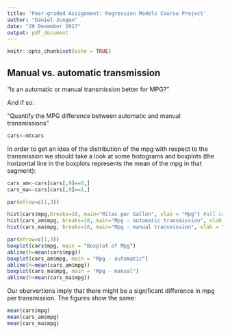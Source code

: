 ---
title: 'Peer-graded Assignment: Regression Models Course Project'
author: "Daniel Jungen"
date: "29 Dezember 2017"
output: pdf_document
---

```{r setup, include=FALSE}
knitr::opts_chunk$set(echo = TRUE)
```

## Manual vs. automatic transmission

"Is an automatic or manual transmission better for MPG?"

And if so:

"Quantify the MPG difference between automatic and manual transmissions"


```{r}
cars<-mtcars
```

In order to get an idea of the distribution of the mpg with respect to the transmission we should take a look at some histograms and boxplots (the horizontal line in the boxplots represents the mean of the mpg in that segment):

```{r echo = FALSE}
cars_am<-cars[cars[,9]==0,]
cars_ma<-cars[cars[,9]==1,]

par(mfrow=c(1,3))

hist(cars$mpg,breaks=10, main="Miles per Gallon", xlab = "Mpg") #all cars
hist(cars_am$mpg, breaks=10, main="Mpg - automatic transmission", xlab = "Mpg") #only automatic transmission
hist(cars_ma$mpg, breaks=10, main="Mpg - manual transmission", xlab = "Mpg") #only manual transmission

par(mfrow=c(1,3))
boxplot(cars$mpg, main = "Boxplot of Mpg")
abline(h=mean(cars$mpg))
boxplot(cars_am$mpg, main = "Mpg - automatic")
abline(h=mean(cars_am$mpg))
boxplot(cars_ma$mpg, main = "Mpg - manual")
abline(h=mean(cars_ma$mpg))
```

Our obervertions imply that there might be a significant difference in mpg per transmission. The figures show the same:
```{r}
mean(cars$mpg)
mean(cars_am$mpg)
mean(cars_ma$mpg)
```

